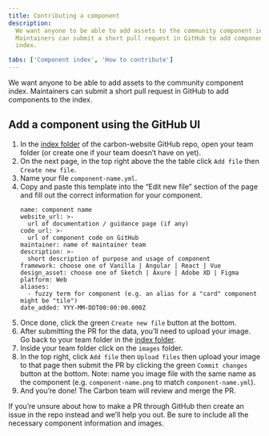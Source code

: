 ```yaml
---
title: Contributing a component
description:
  We want anyone to be able to add assets to the community component index.
  Maintainers can submit a short pull request in GitHub to add components to the
  index.

tabs: ['Component index', 'How to contribute']
---
```


<PageDescription>

We want anyone to be able to add assets to the community component index.
Maintainers can submit a short pull request in GitHub to add components to the
index.

</PageDescription>

## Add a component using the GitHub UI

1. In the
   [index folder](https://github.com/carbon-design-system/carbon-website/tree/master/src/data/index)
   of the carbon-website GitHub repo, open your team folder (or create one if
   your team doesn’t have on yet).
2. On the next page, in the top right above the the table click `Add file` then
   `Create new file`.
3. Name your file `component-name.yml`.
4. Copy and paste this template into the “Edit new file” section of the page and
   fill out the correct information for your component.
   ```
   name: component name
   website_url: >-
     url of documentation / guidance page (if any)
   code_url: >-
     url of component code on GitHub
   maintainer: name of maintainer team
   description: >-
     short description of purpose and usage of component
   framework: choose one of Vanilla | Angular | React | Vue
   design_asset: choose one of Sketch | Axure | Adobe XD | Figma
   platform: Web
   aliases:
     - fuzzy term for component (e.g. an alias for a "card" component might be "tile")
   date_added: YYY-MM-DDT00:00:00.000Z
   ```
5. Once done, click the green `Create new file` button at the bottom.
6. After submitting the PR for the data, you’ll need to upload your image. Go
   back to your team folder in the
   [index folder](https://github.com/carbon-design-system/carbon-website/tree/master/src/data/index).
7. Inside your team folder click on the `images` folder.
8. In the top right, click `Add file` then `Upload files` then upload your image
   to that page then submit the PR by clicking the green `Commit changes` button
   at the bottom. Note: name you image file with the same name as the component
   (e.g. `component-name.png` to match `component-name.yml`).
9. And you’re done! The Carbon team will review and merge the PR.

If you’re unsure about how to make a PR through GitHub then create an issue in
the repo instead and we’ll help you out. Be sure to include all the necessary
component information and images.
